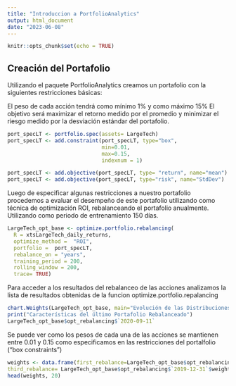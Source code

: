 ```yaml
---
title: "Introduccion a PortfolioAnalytics"
output: html_document
date: "2023-06-08"
---
```


```r
knitr::opts_chunk$set(echo = TRUE)
```

## Creación del Portafolio
Utilizando el paquete PortfolioAnalytics creamos un portafolio con la siguientes restricciones básicas:

El peso de cada acción tendrá como mínimo 1% y como máximo 15%
El objetivo será maximizar el retorno medido por el promedio y minimizar el riesgo medido por la desviación estándar del portafolio.

```r

port_specLT <- portfolio.spec(assets= LargeTech)
port_specLT <- add.constraint(port_specLT, type="box",
                              min=0.01,
                              max=0.15, 
                              indexnum = 1)

port_specLT <- add.objective(port_specLT, type= "return", name="mean")
port_specLT <- add.objective(port_specLT, type="risk", name="StdDev")

```

Luego de especificar algunas restricciones a nuestro portafolio procedemos a evaluar el desempeño de este portafolio utilizando como técnica de optimización ROI, rebalanceando el portafolio anualmente. Utilizando como periodo de entrenamiento 150 días.

```r

LargeTech_opt_base <- optimize.portfolio.rebalancing(
  R = xtsLargeTech_daily_returns, 
  optimize_method =  "ROI",
  portfolio =  port_specLT,
  rebalance_on = "years", 
  training_period = 200, 
  rolling_window = 200, 
  trace= TRUE)


```

Para acceder a los resultados del rebalanceo de las acciones analizamos la lista de resultados obtenidas de la funcion optimize.portfolio.repalancing

```r

chart.Weights(LargeTech_opt_base, main="Evolución de las Distribuciones de los\n Pesos de las Acciones Dado el Periodo de Rebalanceo")
print("Características del último Portafolio Rebalanceado")
LargeTech_opt_base$opt_rebalancing$`2020-09-11`
```

Se puede ver como los pesos de cada una de las acciones se mantienen entre 0.01 y 0.15 como especificamos en las restricciones del portalfolio ("box constraints")

```r
weights <- data.frame(first_rebalance=LargeTech_opt_base$opt_rebalancing$`2017-12-29`$weights,second_rebalance= LargeTech_opt_base$opt_rebalancing$`2018-12-31`$weights,
third_rebalance= LargeTech_opt_base$opt_rebalancing$`2019-12-31`$weights, fourth_rebalance= LargeTech_opt_base$opt_rebalancing$`2020-09-11`$weights)
head(weights, 20)
```



